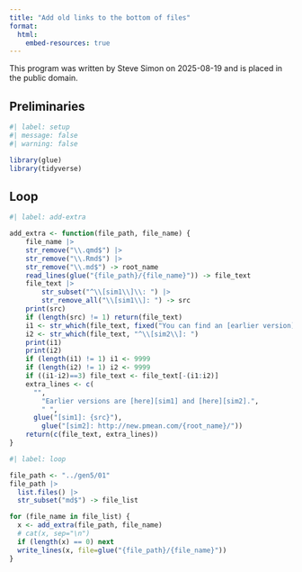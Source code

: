 ```yaml
---
title: "Add old links to the bottom of files"
format:
  html:
    embed-resources: true
---
```


This program was written by Steve Simon on 2025-08-19 and is placed in the public domain.

## Preliminaries

```r
#| label: setup
#| message: false
#| warning: false

library(glue)
library(tidyverse)
```


## Loop

```r
#| label: add-extra

add_extra <- function(file_path, file_name) {
	file_name |>
    str_remove("\\.qmd$") |>
    str_remove("\\.Rmd$") |>
    str_remove("\\.md$") -> root_name
	read_lines(glue("{file_path}/{file_name}")) -> file_text
	file_text |>
		str_subset("^\\[sim1\\]\\: ") |>
		str_remove_all("\\[sim1\\]: ") -> src
	print(src)
	if (length(src) != 1) return(file_text)
	i1 <- str_which(file_text, fixed("You can find an [earlier version][sim1]")) 
	i2 <- str_which(file_text, "^\\[sim2\\]: ")
	print(i1)
	print(i2)
	if (length(i1) != 1) i1 <- 9999
	if (length(i2) != 1) i2 <- 9999
	if ((i1-i2)==3) file_text <- file_text[-(i1:i2)]
	extra_lines <- c(
	  "",
		"Earlier versions are [here][sim1] and [here][sim2].",
		" ",
	  glue("[sim1]: {src}"),
		glue("[sim2]: http://new.pmean.com/{root_name}/"))
	return(c(file_text, extra_lines))
}
```

```r
#| label: loop

file_path <- "../gen5/01"
file_path |>
  list.files() |>
  str_subset("md$") -> file_list

for (file_name in file_list) {
  x <- add_extra(file_path, file_name) 
  # cat(x, sep="\n")
  if (length(x) == 0) next
  write_lines(x, file=glue("{file_path}/{file_name}"))
}
```
